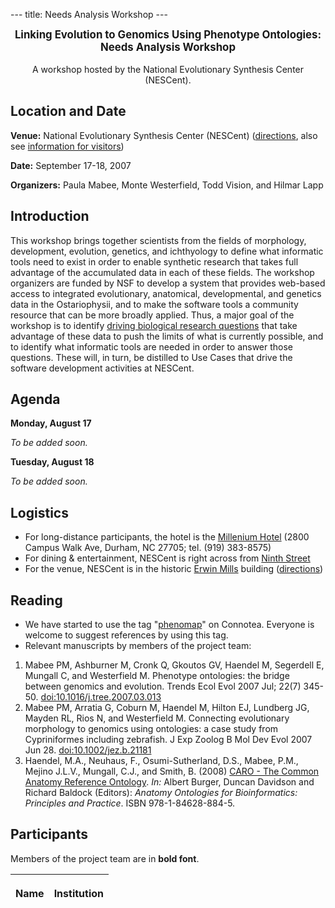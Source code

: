 ---
title: Needs Analysis Workshop
---

<center><big>'''Linking Evolution to Genomics Using Phenotype Ontologies:'''<br/>'''Needs Analysis Workshop'''</big><br/><br/>A workshop hosted by the National Evolutionary Synthesis Center (NESCent).</center>

==Location and Date==

'''Venue:''' National Evolutionary Synthesis Center (NESCent) (<span class="plainlinks">[http://www.nescent.org/about/directions.php directions]</span>, also see <span class="plainlinks">[http://www.nescent.org/about/information.php information for visitors]</span>)

'''Date:''' September 17-18, 2007 

'''Organizers:''' Paula Mabee, Monte Westerfield, Todd Vision, and Hilmar Lapp

==Introduction==

This workshop brings together scientists from the fields of morphology, development, evolution, genetics, and ichthyology to define what informatic tools need to exist in order to enable synthetic research that takes full advantage of the accumulated data in each of these fields.  The workshop organizers are funded by NSF to develop a system that provides web-based access to integrated evolutionary, anatomical, developmental, and genetics data in the Ostariophysii, and to make the software tools a community resource that can be more broadly applied.  Thus, a major goal of the workshop is to identify [[Driving Research Questions|driving biological research questions]] that take advantage of these data to push the limits of what is currently possible, and to identify what informatic tools are needed in order to answer those questions.  These will, in turn, be distilled to Use Cases that drive the software development activities at NESCent.

==Agenda==

'''Monday, August 17'''

''To be added soon.''

'''Tuesday, August 18'''

''To be added soon.''

==Logistics==

* For long-distance participants, the hotel is the [http://www.millenniumhotels.com/MCIL.nsf/LU_HOTELDOC/113$$HotelDescription?OpenDocument Millenium Hotel] (2800 Campus Walk Ave, Durham, NC  27705; tel. (919) 383-8575)
* For dining & entertainment, NESCent is right across from [http://www.ninthst.com/ Ninth Street]
* For the venue, NESCent is in the historic [http://www.owdna.org/mill.htm Erwin Mills] building (<span class="plainlinks">[http://www.nescent.org/about/directions.php directions]</span>)

==Reading==

* We have started to use the tag "<span class="plainlinks">[http://www.connotea.org/tag/phenomap phenomap]</span>" on Connotea. Everyone is welcome to suggest references by using this tag.
* Relevant manuscripts by members of the project team: 
# Mabee PM, Ashburner M, Cronk Q, Gkoutos GV, Haendel M, Segerdell E, Mungall C, and Westerfield M. Phenotype ontologies: the bridge between genomics and evolution. Trends Ecol Evol 2007 Jul; 22(7) 345-50. [http://dx.doi.org/10.1016/j.tree.2007.03.013 doi:10.1016/j.tree.2007.03.013] 
# Mabee PM, Arratia G, Coburn M, Haendel M, Hilton EJ, Lundberg JG, Mayden RL, Rios N, and Westerfield M. Connecting evolutionary morphology to genomics using ontologies: a case study from Cypriniformes including zebrafish. J Exp Zoolog B Mol Dev Evol 2007 Jun 28. [http://dx.doi.org/10.1002/jez.b.21181 doi:10.1002/jez.b.21181]
# Haendel, M.A., Neuhaus, F., Osumi-Sutherland, D.S., Mabee, P.M., Mejino J.L.V., Mungall, C.J., and Smith, B. (2008) [[Media:Caroreprint.pdf|CARO - The Common Anatomy Reference Ontology]]. ''In:'' Albert Burger, Duncan Davidson and Richard Baldock (Editors): ''Anatomy Ontologies for Bioinformatics: Principles and Practice''. ISBN 978-1-84628-884-5.

==Participants==

Members of the project team are in '''bold font'''.

{| border="1" cellpadding="3" cellspacing="0"
|-
! Name !! Institution
{{EventParticipant|Abzhanov|Arhat|abzhanov@fas.harvard.edu|Department of Organismic and Evolutionary Biology, Harvard University|}}
{{EventParticipant|Balhoff|Jim|balhoff@nescent.org|NESCent|'''}}
{{EventParticipant|Dahdul|Wasila|dahdul@acnatsci.org|Department of Ichthyology, Academy of Natural Sciences|'''}}
{{EventParticipant|Hanken|Jim|hanken@oeb.harvard.edu|Museum of Comparative Zoology, Harvard University|}}
{{EventParticipant|Hoekstra|Hopi|hoekstra@oeb.harvard.edu|Department of Organismic and Evolutionary Biology, Harvard University|}}
{{EventParticipant|Hofmann|Hans|hans@mail.utexas.edu|Dept. Integrative Biology, University of Texas at Austin|}}
{{EventParticipant|Jockusch|Elizabeth|elizabeth.jockusch@uconn.edu|Department of Ecology & Evolutionary Biology, University of Connecticut|}}
{{EventParticipant|Kellogg|Elizabeth|kellogge@msx.umsl.edu|Dept. of Biology, University of Missouri - St. Louis|}}
{{EventParticipant|Kimmel|Chuck|kimmel@uoneuro.uoregon.edu|Institute of Neuroscience, University of Oregon|}}
{{EventParticipant|Lapp|Hilmar|hlapp@nescent.org|NESCent|'''}}
{{EventParticipant|Lundberg|John|lundberg@acnatsci.org |Department of Ichthyology, Academy of Natural Sciences|'''}}
{{EventParticipant|Mabee|Paula|pmabee@usd.edu|University of South Dakota|'''}}
{{EventParticipant|Midford|Peter|petermidford@yahoo.com|Dept. of Ecology and Evolutionary Biology, Univ. of Kansas|'''}}
{{EventParticipant|Stern|David|dstern@princeton.edu|Department of Ecology and Evolutionary Biology, Princeton University|}}
{{EventParticipant|Vision|Todd|tjv@bio.unc.edu|NESCent, and Department of Biology, University of North Carolina at Chapel Hill|'''}}
{{EventParticipant|Wagner|Gunter|gunter.wagner@yale.edu|Yale University|}}
{{EventParticipant|Westerfield|Monte|monte@uoneuro.uoregon.edu|Zebrafish Information Network (ZFIN) and Institute of Neuroscience, University of Oregon|'''}}
|}